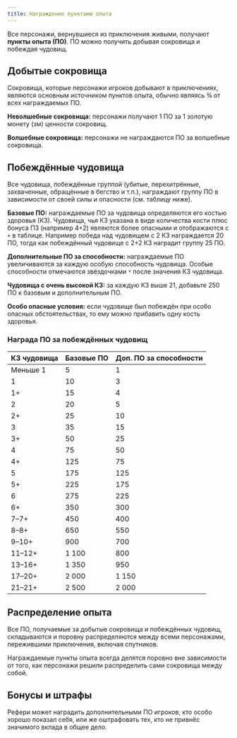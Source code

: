 ```yaml
---
title: Награждение пунктами опыта
---
```



Все персонажи, вернувшиеся из приключения живыми, получают **пункты опыта (ПО)**. ПО можно получить добывая сокровища и побеждая чудовищ.

## Добытые сокровища

Сокровища, которые персонажи игроков добывают в приключениях, являются основным источником пунктов опыта, обычно являясь ¾ от всех награждаемых ПО.

**Неволшебные сокровища:** персонажи получают 1 ПО за 1 золотую монету (зм) ценности сокровищ.

**Волшебные сокровища:** персонажи не награждаются ПО за волшебные сокровища.

## Побеждённые чудовища

Все чудовища, побеждённые группой (убитые, перехитрённые, захваченные, обращённые в бегство и т.п.), награждают группу ПО в зависимости от своей силы и опасности (см. таблицу ниже).

**Базовые ПО:** награждаемые ПО за чудовища определяются его костью здоровья (КЗ). Чудовища, чья КЗ указана в виде количества кости плюс бонуса ПЗ (например 4+2) являются более опасными и отображаются с `+` в таблице. Например победа над чудовищем с 2 КЗ награждается 20 ПО, тогда как побеждённый чудовище с 2+2 КЗ наградит группу 25 ПО.

**Дополнительные ПО за способности:** награждаемые ПО увеличиваются за каждую особую способность чудовища. Особые способности отмечаются звёздочками `*` после значения КЗ чудовища.

**Чудовища с очень высокой КЗ:** за каждую КЗ выше 21, добавьте 250 ПО к базовым и дополнительным ПО.

**Особо опасные условия:** если чудовище был побеждён при особо опасных обстоятельствах, то ему можно прибавить одну кость здоровья.

### Награда ПО за побеждённых чудовищ

| КЗ чудовища | Базовые ПО | Доп. ПО за способности |
| ----------- | ---------- | ---------------------- |
| Меньше 1    | 5          | 1                      |
| 1           | 10         | 3                      |
| 1+          | 15         | 4                      |
| 2           | 20         | 5                      |
| 2+          | 25         | 10                     |
| 3           | 35         | 15                     |
| 3+          | 50         | 25                     |
| 4           | 75         | 50                     |
| 4+          | 125        | 75                     |
| 5           | 175        | 125                    |
| 5+          | 225        | 175                    |
| 6           | 275        | 225                    |
| 6+          | 350        | 300                    |
| 7–7+        | 450        | 400                    |
| 8–8+        | 650        | 550                    |
| 9–10+       | 900        | 700                    |
| 11–12+      | 1 100      | 800                    |
| 13–16+      | 1 350      | 950                    |
| 17–20+      | 2 000      | 1 150                  |
| 21–21+      | 2 500      | 2 000                  |

## Распределение опыта

Все ПО, получаемые за добытые сокровища и побеждённых чудовищ, складываются и поровну распределяются между всеми персонажами, пережившими приключения, включая спутников.

<LinkCard title="Опыт персонажей" href="/characters/advancement/experience" />
<LinkCard
  title="Распределении опыта для спутников"
  href="/characters/hired-help/retainers#опыт"
/>

Награждаемые пункты опыта всегда делятся поровно вне зависимости от того, как персонажи решили распределить сами сокровища между собой.

## Бонусы и штрафы

Рефери может наградить дополнительными ПО игроков, кто особо хорошо показал себя, или же оштрафовать тех, кто не привнёс значимого вклада в общее дело.
